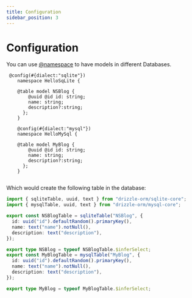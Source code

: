 ```yaml
---
title: Configuration
sidebar_position: 3
---
```


# Configuration
You can use [@namespace](/docs/drizzle/api/decorators#@Drizzle.config) to have models in different Databases.

```
 @config(#{dialect:"sqlite"})
    namespace HelloSqLite {

    @table model NSBlog {
        @uuid @id id: string;
        name: string;
        description?:string;
      };
    }

    @config(#{dialect:"mysql"})
    namespace HelloMySql {

    @table model MyBlog {
        @uuid @id id: string;
        name: string;
        description?:string;
      };
    }
    
```

Which would create the following table in the database:

```ts
import { sqliteTable, uuid, text } from "drizzle-orm/sqlite-core";
import { mysqlTable, uuid, text } from "drizzle-orm/mysql-core";

export const NSBlogTable = sqliteTable("NSBlog", {
  id: uuid("id").defaultRandom().primaryKey(),
  name: text("name").notNull(),
  description: text("description"),
});

export type NSBlog = typeof NSBlogTable.$inferSelect; 
export const MyBlogTable = mysqlTable("MyBlog", {
  id: uuid("id").defaultRandom().primaryKey(),
  name: text("name").notNull(),
  description: text("description"),
});

export type MyBlog = typeof MyBlogTable.$inferSelect; 
```